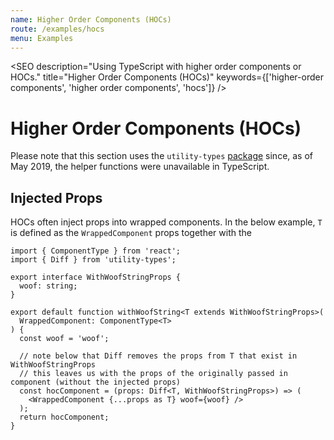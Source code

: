 ```yaml
---
name: Higher Order Components (HOCs)
route: /examples/hocs
menu: Examples
---
```



<SEO
  description="Using TypeScript with higher order components or HOCs."
  title="Higher Order Components (HOCs)"
  keywords={['higher-order components', 'higher order components', 'hocs']}
/>

# Higher Order Components (HOCs)

Please note that this section uses the `utility-types` [package](https://github.com/piotrwitek/utility-types) since, as of May 2019, the helper functions were unavailable in TypeScript.

## Injected Props

HOCs often inject props into wrapped components. In the below example, `T` is defined as the `WrappedComponent` props together with the

```tsx
import { ComponentType } from 'react';
import { Diff } from 'utility-types';

export interface WithWoofStringProps {
  woof: string;
}

export default function withWoofString<T extends WithWoofStringProps>(
  WrappedComponent: ComponentType<T>
) {
  const woof = 'woof';

  // note below that Diff removes the props from T that exist in WithWoofStringProps
  // this leaves us with the props of the originally passed in component (without the injected props)
  const hocComponent = (props: Diff<T, WithWoofStringProps>) => (
    <WrappedComponent {...props as T} woof={woof} />
  );
  return hocComponent;
}
```

